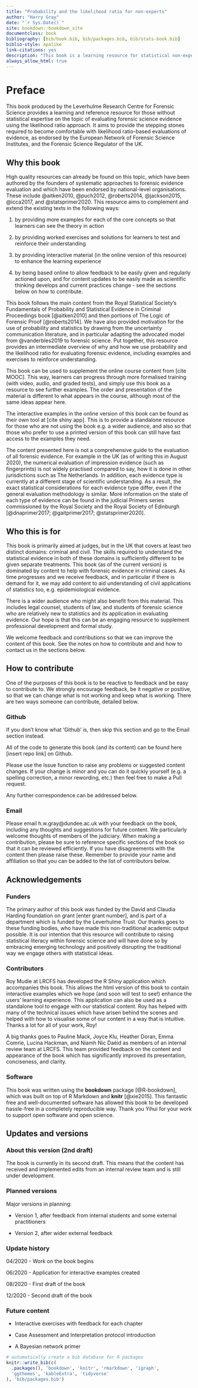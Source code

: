 ```yaml
--- 
title: "Probability and the likelihood ratio for non-experts"
author: "Harry Gray"
date: "`r Sys.Date()`"
site: bookdown::bookdown_site
documentclass: book
bibliography: [bib/book.bib, bib/packages.bib, bib/stats-book.bib]
biblio-style: apalike
link-citations: yes
description: "This book is a learning resource for statistical non-experts who would like to learn more about how probability is used to evaluate scientific evidence in the courtroom."
always_allow_html: true
---
```


# Preface {-}

This book produced by the Leverhulme Research Centre for Forensic Science provides a learning and reference resource for those without statistical expertise on the topic of evaluating forensic science evidence using the likelihood ratio approach. It aims to provide the stepping stones required to become comfortable with likelihood ratio-based evaluations of evidence, as endorsed by the European Network of Forensic Science Institutes, and the Forensic Science Regulator of the UK.

## Why this book {-}

High quality resources can already be found on this topic, which have been authored by the founders of systematic approaches to forensic evidence evaluation and which have been endorsed by national-level organisations. These include @aitken2010, @puch2012, @roberts2014, @jackson2015, @icca2017, and @statsprimer2020. This resource aims to complement and extend the existing texts in the following ways:

1. by providing more examples for each of the core concepts so that learners can see the theory in action

2. by providing worked exercises and solutions for learners to test and reinforce their understanding

3. by providing interactive material (in the online version of this resource) to enhance the learning experience

4. by being based online to allow feedback to be easily given and regularly actioned upon, and for content updates to be easily made as scientific thinking develops and current practices change - see the sections below on how to contribute.

This book follows the main content from the Royal Statistical Society's Fundamentals of Probability and Statistical Evidence in Criminal Proceedings book [@aitken2010] and then portions of The Logic of Forensic Proof [@roberts2014]. We have also provided motivation for the use of probability and statistics by drawing from the uncertainty communication literature, and in particular adapting the advocated model from @vanderbles2019 to forensic science. Put together, this resource provides an intermediate overview of why and how we use probability and the likelihood ratio for evaluating forensic evidence, including examples and exercises to reinforce understanding.

This book can be used to supplement the online course content from [cite MOOC]. This way, learners can progress through more formalised training (with video, audio, and graded tests), and simply use this book as a resource to see further examples. The order and presentation of the material is different to what appears in the course, although most of the same ideas appear here.

The interactive examples in the online version of this book can be found as their own tool at [cite shiny app]. This is to provide a standalone resource for those who are not using the book e.g. a wider audience, and also so that those who prefer to use a printed version of this book can still have fast access to the examples they need. 

The content presented here is not a comprehensive guide to the evaluation of all forensic evidence. For example in the UK (as of writing this in August 2020), the numerical evaluation of impression evidence (such as fingerprints) is not widely practised compared to say, how it is done in other jurisdictions such as The Netherlands. In addition, each evidence type is currently at a different stage of scientific understanding. As a result, the exact statistical considerations for each evidence type differ, even if the general evaluation methodology is similar. More information on the state of each type of evidence can be found in the judicial Primers series commissioned by the Royal Society and the Royal Society of Edinburgh [@dnaprimer2017; @gaitprimer2017; @statsprimer2020].

## Who this is for {-}

This book is primarily aimed at judges, but in the UK that covers at least two distinct domains: criminal and civil. The skills required to understand the statistical evidence in both of these domains is sufficiently different to be given separate  treatments. This book (as of the current version) is dominated by content to help with forensic evidence in criminal cases. As time progresses and we receive feedback, and in particular if there is demand for it, we may add content to aid understanding of civil applications of statistics too, e.g. epidemiological evidence.

There is a wider audience who might also benefit from this material. This includes legal counsel, students of law, and students of forensic science who are relatively new to statistics and its application in evaluating evidence. Our hope is that this can be an engaging resource to supplement professional development and formal study.

We welcome feedback and contributions so that we can improve the content of this book. See the notes on how to contribute and and how to contact us in the sections below.

## How to contribute {-}

One of the purposes of this book is to be reactive to feedback and be easy to contribute to. We strongly encourage feedback, be it negative or positive, so that we can change what is not working and keep what is working. There are two ways someone can contribute, detailed below.

### Github {-}

If you don't know what 'Github' is, then skip this section and go to the Email section instead.

All of the code to generate this book (and its content) can be found here [insert repo link] on Github.

Please use the Issue function to raise any problems or suggested content changes. If your change is minor and you can do it quickly yourself (e.g. a spelling correction, a minor rewording, etc.) then feel free to make a Pull request.

Any further correspondence can be addressed below.

### Email {-}

Please email h.w.gray@dundee.ac.uk with your feedback on the book, including any thoughts and suggestions for future content. We particularly welcome thoughts of members of the judiciary. When making a contribution, please be sure to reference specific sections of the book so that it can be reviewed efficiently. If you have disagreements with the content then please raise these. Remember to provide your name and affiliation so that you can be added to the list of contributors below.

## Acknowledgements {-}

### Funders {-}

The primary author of this book was funded by the David and Claudia Harding foundation on grant [enter grant number], and is part of a department which is funded by the Leverhulme Trust. Our thanks goes to these funding bodies, who have made this non-traditional academic output possible. It is our intention that this resource will contribute to raising statistical literacy within forensic science and will have done so by embracing emerging technology and positively disrupting the traditional way we engage others with statistical ideas.

### Contributors {-}

Roy Mudie at LRCFS has developed the R Shiny application which accompanies this book. This allows the html version of this book to contain interactive examples which we hope (and soon will test to see!) enhance the users' learning experience. This application can also be used as a standalone tool to engage with our statistical content. Roy has helped with many of the technical issues which have arisen behind the scenes and helped with how to visualise some of our content in a way that is intuitive. Thanks a lot for all of your work, Roy!

A big thanks goes to Pauline Mack, Joyce Klu, Heather Doran, Emma Comrie, Lucina Hackman, and Niamh Nic Daéid as members of an internal review team at LRCFS. This team provided feedback on the content and appearance of the book which has significantly improved its presentation, conciseness, and clarity.

### Software {-}

This book was written using the **bookdown** package [@R-bookdown], which was built on top of R Markdown and **knitr** [@xie2015]. This fantastic free and well-documented software has allowed this book to be developed hassle-free in a completely reproducible way. Thank you Yihui for your work to support open software and open science.

## Updates and versions {-}

### About this version (2nd draft) {-}

The book is currently in its second draft. This means that the content has received and implemented edits from an internal review team and is still under development.

### Planned versions {-}

Major versions in planning:

- Version 1, after feedback from internal students and some external practitioners

- Version 2, after wider external feedback

### Update history {-}

04/2020 - Work on the book begins

06/2020 - Application for interactive examples created

08/2020 - First draft of the book

12/2020 - Second draft of the book

### Future content {-}

- Interactive exercises with feedback for each chapter

- Case Assessment and Interpretation protocol introduction

- A Bayesian network primer

```r
# automatically create a bib database for R packages
knitr::write_bib(c(
  .packages(), 'bookdown', 'knitr', 'rmarkdown', 'igraph',
  'ggthemes', 'kableExtra', 'tidyverse'
), 'bib/packages.bib')
```
